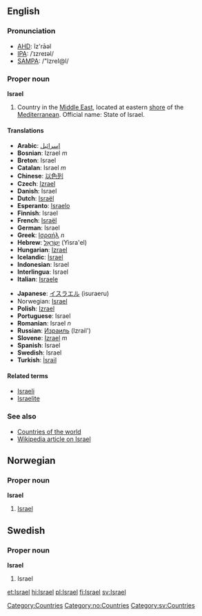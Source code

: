 ==English==
===Pronunciation===
*[[w:AHD|AHD]]: ĭz'rāəl
*[[w:IPA|IPA]]: /ˈɪzreɪəl/
*[[w:SAMPA|SAMPA]]: /"IzreI@l/

===Proper noun===
'''Israel'''

# Country in the [[Middle East]], located at eastern [[shore]] of the [[Mediterranean]]. Official name: State of Israel.

====Translations====
{{top}}
*'''Arabic''': [[إسرائيل]]
*'''Bosnian''': Izrael ''m''
*'''Breton''': Israel
*'''Catalan''': Israel ''m''
*'''Chinese''': [[以色列]]
*'''Czech''': [[Izrael]]
*'''Danish''': Israel
*'''Dutch''': [[Israël]]
*'''Esperanto''': [[Israelo]]
*'''Finnish''': Israel
*'''French''': [[Israël]]
*'''German''': Israel
*'''Greek''': [[Ισραήλ]] ''n''
*'''Hebrew''': [[ישראל|יִשְׂרָאֵל]] (Yisra'el)
*'''Hungarian''': [[Izrael]]
*'''Icelandic''': [[Ísrael]]
*'''Indonesian''': Israel
*'''Interlingua''': Israel
*'''Italian''': [[Israele]]
{{mid}}
*'''Japanese''': [[イスラエル]] (isuraeru)
*Norwegian: [[#Norwegian|Israel]]
*'''Polish''': [[Izrael]]
*'''Portuguese''': Israel
*'''Romanian''': Israel ''n''
*'''Russian''': [[Израиль]] (Izrail')
*'''Slovene''': [[Izrael]] ''m''
*'''Spanish''': Israel
*'''Swedish''': Israel
*'''Turkish''': [[İsrail]]
{{bottom}}

====Related terms====
*[[Israeli]]
*[[Israelite]]
===See also===
*[[Countries of the world]]
*[[w:Israel|Wikipedia article on Israel]]
[[Category:Countries]]

==Norwegian==
===Proper noun===
[[Category:no:Countries]]
'''Israel'''
#[[#English|Israel]]

==Swedish==
===Proper noun===
[[Category:sv:Countries]]
'''Israel'''
#Israel


[[et:Israel]]
[[hi:Israel]]
[[pl:Israel]]
[[fi:Israel]]
[[sv:Israel]]